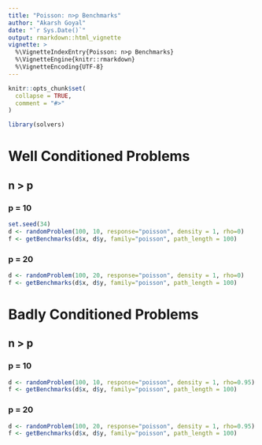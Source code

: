 ```yaml
---
title: "Poisson: n>p Benchmarks"
author: "Akarsh Goyal"
date: "`r Sys.Date()`"
output: rmarkdown::html_vignette
vignette: >
  %\VignetteIndexEntry{Poisson: n>p Benchmarks}
  %\VignetteEngine{knitr::rmarkdown}
  %\VignetteEncoding{UTF-8}
---
```


```r
knitr::opts_chunk$set(
  collapse = TRUE,
  comment = "#>"
)
```

```r
library(solvers)
```

# Well Conditioned Problems
## n > p
### p = 10
```r
set.seed(34)
d <- randomProblem(100, 10, response="poisson", density = 1, rho=0)
f <- getBenchmarks(d$x, d$y, family="poisson", path_length = 100)
```

### p = 20
```r
d <- randomProblem(100, 20, response="poisson", density = 1, rho=0)
f <- getBenchmarks(d$x, d$y, family="poisson", path_length = 100)
```

# Badly Conditioned Problems
## n > p
### p = 10
```r
d <- randomProblem(100, 10, response="poisson", density = 1, rho=0.95)
f <- getBenchmarks(d$x, d$y, family="poisson", path_length = 100)
```

### p = 20
```r
d <- randomProblem(100, 20, response="poisson", density = 1, rho=0.95)
f <- getBenchmarks(d$x, d$y, family="poisson", path_length = 100)
```

